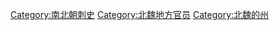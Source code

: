 [[Category:南北朝刺史|Category:南北朝刺史]]
[[Category:北魏地方官员|Category:北魏地方官员]]
[[Category:北魏的州|Category:北魏的州]]